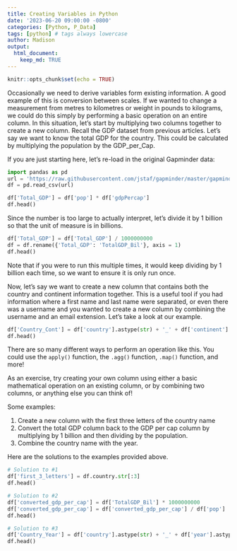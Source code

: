 ```yaml
---
title: Creating Variables in Python
date: '2023-06-20 09:00:00 -0800'
categories: [Python, P_Data]
tags: [python] # tags always lowercase
author: Madison
output: 
  html_document:
    keep_md: TRUE
---
```


```r
knitr::opts_chunk$set(echo = TRUE)
```

Occasionally we need to derive variables form existing information. A good example of this is conversion between scales. If we wanted to change a measurement from metres to kilometres or weight in pounds to kilograms, we could do this simply by performing a basic operation on an entire column. In this situation, let’s start by multiplying two columns together to create a new column. Recall the GDP dataset from previous articles. Let’s say we want to know the total GDP for the country. This could be calculated by multiplying the population by the GDP_per_Cap.

If you are just starting here, let’s re-load in the original Gapminder data:

```python
import pandas as pd
url = 'https://raw.githubusercontent.com/jstaf/gapminder/master/gapminder/gapminder.csv'
df = pd.read_csv(url)
```

```python
df['Total_GDP'] = df['pop'] * df['gdpPercap']
df.head()
```

Since the number is too large to actually interpret, let’s divide it by 1 billion so that the unit of measure is in billions.

```python
df['Total_GDP'] = df['Total_GDP'] / 1000000000
df = df.rename({'Total_GDP': 'TotalGDP_Bil'}, axis = 1)
df.head()
```

Note that if you were to run this multiple times, it would keep dividing by 1 billion each time, so we want to ensure it is only run once.

Now, let’s say we want to create a new column that contains both the country and continent information together. This is a useful tool if you had information where a first name and last name were separated, or even there was a username and you wanted to create a new column by combining the username and an email extension. Let’s take a look at our example.

```python
df['Country_Cont'] = df['country'].astype(str) + '_' + df['continent']
df.head()
```

There are so many different ways to perform an operation like this. You could use the `apply()` function, the `.agg()` function, `.map()` function, and more!

As an exercise, try creating your own column using either a basic mathematical operation on an existing column, or by combining two columns, or anything else you can think of!

Some examples:

1. Create a new column with the first three letters of the country name
2. Convert the total GDP column back to the GDP per cap column by multiplying by 1 billion and then dividing by the population.
3. Combine the country name with the year.

Here are the solutions to the examples provided above.

```python
# Solution to #1
df['first_3_letters'] = df.country.str[:3]
df.head()
```

```python
# Solution to #2
df['converted_gdp_per_cap'] = df['TotalGDP_Bil'] * 1000000000
df['converted_gdp_per_cap'] = df['converted_gdp_per_cap'] / df['pop']
df.head()
```

```python
# Solution to #3
df['Country_Year'] = df['country'].astype(str) + '_' + df['year'].astype(str)
df.head()
```

